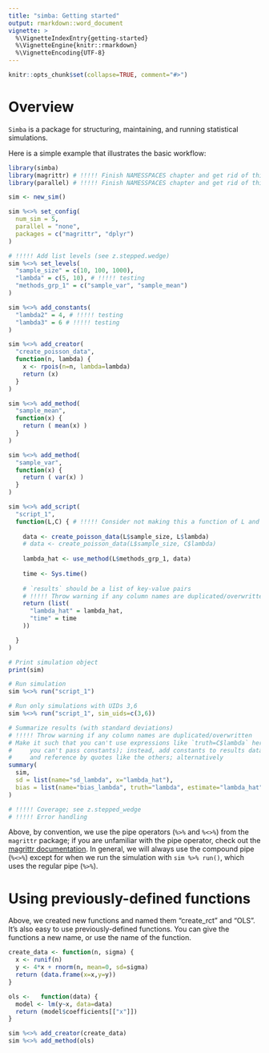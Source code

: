 ```yaml
---
title: "simba: Getting started"
output: rmarkdown::word_document
vignette: >
  %\VignetteIndexEntry{getting-started}
  %\VignetteEngine{knitr::rmarkdown}
  %\VignetteEncoding{UTF-8}
---
```


```r
knitr::opts_chunk$set(collapse=TRUE, comment="#>")
```

# Overview

`Simba` is a package for structuring, maintaining, and running statistical simulations.

Here is a simple example that illustrates the basic workflow:

```r

library(simba)
library(magrittr) # !!!!! Finish NAMESSPACES chapter and get rid of this
library(parallel) # !!!!! Finish NAMESSPACES chapter and get rid of this

sim <- new_sim()

sim %<>% set_config(
  num_sim = 5,
  parallel = "none",
  packages = c("magrittr", "dplyr")
)

# !!!!! Add list levels (see z.stepped.wedge)
sim %<>% set_levels(
  "sample_size" = c(10, 100, 1000),
  "lambda" = c(5, 10), # !!!!! testing
  "methods_grp_1" = c("sample_var", "sample_mean")
)

sim %<>% add_constants(
  "lambda2" = 4, # !!!!! testing
  "lambda3" = 6 # !!!!! testing
)

sim %<>% add_creator(
  "create_poisson_data",
  function(n, lambda) {
    x <- rpois(n=n, lambda=lambda)
    return (x)
  }
)

sim %<>% add_method(
  "sample_mean",
  function(x) {
    return ( mean(x) )
  }
)

sim %<>% add_method(
  "sample_var",
  function(x) {
    return ( var(x) )
  }
)

sim %<>% add_script(
  "script_1",
  function(L,C) { # !!!!! Consider not making this a function of L and just relying on this being run in a specific environment
    
    data <- create_poisson_data(L$sample_size, L$lambda)
    # data <- create_poisson_data(L$sample_size, C$lambda)
    
    lambda_hat <- use_method(L$methods_grp_1, data)
    
    time <- Sys.time()
    
    # `results` should be a list of key-value pairs
    # !!!!! Throw warning if any column names are duplicated/overwritten
    return (list(
      "lambda_hat" = lambda_hat,
      "time" = time
    ))

  }
)

# Print simulation object
print(sim)

# Run simulation
sim %<>% run("script_1")

# Run only simulations with UIDs 3,6
sim %<>% run("script_1", sim_uids=c(3,6))

# Summarize results (with standard deviations)
# !!!!! Throw warning if any column names are duplicated/overwritten
# Make it such that you can't use expressions like `truth=C$lambda` here (i.e. 
#     you can't pass constants); instead, add constants to results data frame
#     and reference by quotes like the others; alternatively
summary(
  sim,
  sd = list(name="sd_lambda", x="lambda_hat"),
  bias = list(name="bias_lambda", truth="lambda", estimate="lambda_hat")
)

# !!!!! Coverage; see z.stepped_wedge
# !!!!! Error handling

```

Above, by convention, we use the pipe operators (`%>%` and `%<>%`) from the `magrittr` package; if you are unfamiliar with the pipe operator, check out the [magrittr documentation](https://magrittr.tidyverse.org/). In general, we will always use the compound pipe (`%<>%`) except for when we run the simulation with `sim %>% run()`, which uses the regular pipe (`%>%`).

# Using previously-defined functions

Above, we created new functions and named them "create_rct" and "OLS". It's also easy to use previously-defined functions. You can give the functions a new name, or use the name of the function.

```r

create_data <- function(n, sigma) {
  x <- runif(n)
  y <- 4*x + rnorm(n, mean=0, sd=sigma)
  return (data.frame(x=x,y=y))
}

ols <-   function(data) {
  model <- lm(y~x, data=data)
  return (model$coefficients[["x"]])
}

sim %<>% add_creator(create_data)
sim %<>% add_method(ols)

```
